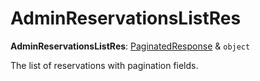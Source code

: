 
# AdminReservationsListRes

 **AdminReservationsListRes**: [PaginatedResponse](../interfaces/medusa.PaginatedResponse.mdx) & `object`

The list of reservations with pagination fields.
